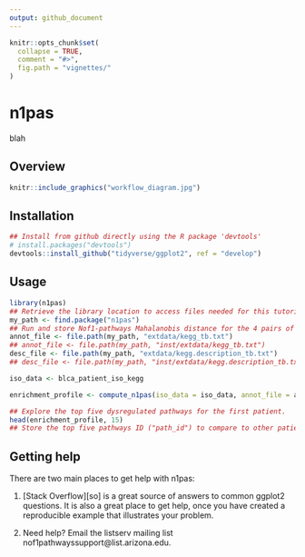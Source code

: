 ```yaml
---
output: github_document
---
```


<!-- README.md is generated from README.Rmd. Please edit that file -->

```r
knitr::opts_chunk$set(
  collapse = TRUE,
  comment = "#>",
  fig.path = "vignettes/"
)
```

# n1pas

blah

## Overview

```r
knitr::include_graphics("workflow_diagram.jpg")
```

## Installation

```r
## Install from github directly using the R package 'devtools'
# install.packages("devtools")
devtools::install_github("tidyverse/ggplot2", ref = "develop")
```

## Usage

```r
library(n1pas)
## Retrieve the library location to access files needed for this tutorial
my_path <- find.package("n1pas")
## Run and store Nof1-pathways Mahalanobis distance for the 4 pairs of data.
annot_file <- file.path(my_path, "extdata/kegg_tb.txt")
## annot_file <- file.path(my_path, "inst/extdata/kegg_tb.txt")
desc_file <- file.path(my_path, "extdata/kegg.description_tb.txt")
## desc_file <- file.path(my_path, "inst/extdata/kegg.description_tb.txt")

iso_data <- blca_patient_iso_kegg

enrichment_profile <- compute_n1pas(iso_data = iso_data, annot_file = annot_file, desc_file = desc_file, iso_range = c(2,30), genes_range = c(15,500), small_ontology = TRUE, plot_locfdr = 1)

## Explore the top five dysregulated pathways for the first patient.
head(enrichment_profile, 15)
## Store the top five pathways ID ("path_id") to compare to other patients.
```

## Getting help

There are two main places to get help with n1pas:

1.  [Stack Overflow][so] is a great source of answers to common ggplot2
    questions. It is also a great place to get help, once you have
    created a reproducible example that illustrates your problem.
	
2.  Need help? Email the listserv mailing list nof1pathwayssupport@list.arizona.edu.
